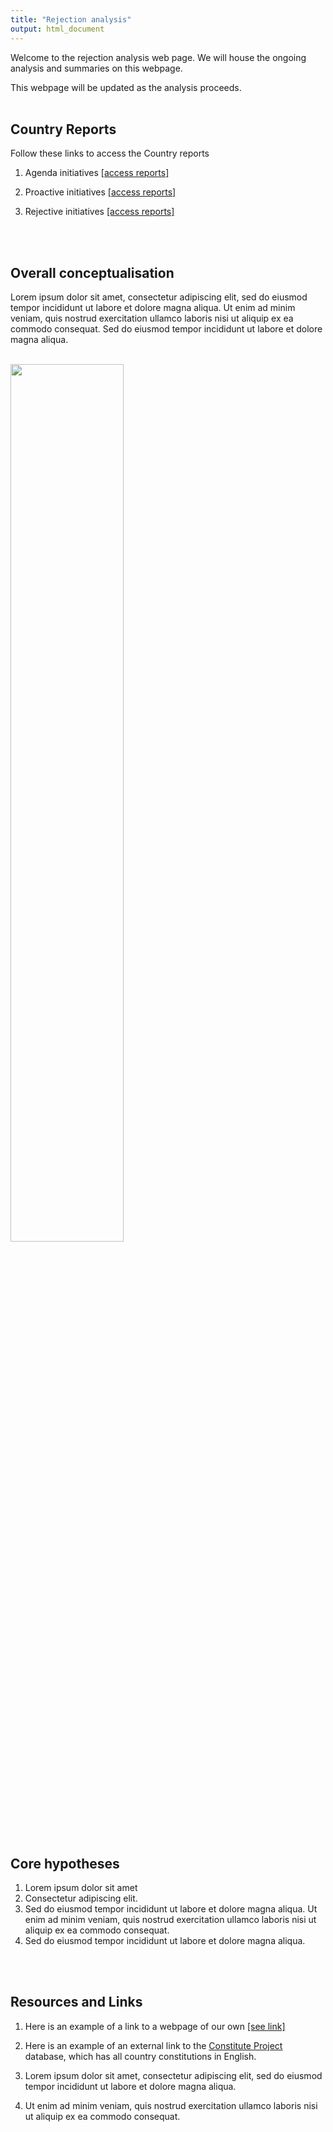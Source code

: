 ```yaml
---
title: "Rejection analysis"
output: html_document
---
```


Welcome to the rejection analysis web page. We will house the ongoing analysis and summaries on this webpage.

This webpage will be updated as the analysis proceeds.
<br/><br/>

## Country Reports
Follow these links to access the Country reports

1. Agenda initiatives <a href="https://fmendez72.github.io/lidd/Liddpages/ConceptualMap.html" target="_blank">[access reports]</a>

2. Proactive initiatives <a href="https://fmendez72.github.io/lidd/Liddpages/ConceptualMap.html" target="_blank">[access reports]</a>   

3. Rejective initiatives <a href="https://fmendez72.github.io/lidd/Liddpages/ConceptualMap.html" target="_blank">[access reports]</a>

<br/><br/>

## Overall conceptualisation
Lorem ipsum dolor sit amet, consectetur adipiscing elit, sed do eiusmod tempor incididunt ut labore et dolore magna aliqua. Ut enim ad minim veniam, quis nostrud exercitation ullamco laboris nisi ut aliquip ex ea commodo consequat. Sed do eiusmod tempor incididunt ut labore et dolore magna aliqua.
<br/><br/>

<a href = "https://fmendez72.github.io/lidd/">
![](images/rejection_figure.png){width=60%}</a>
<br/><br/>


## Core hypotheses
1. Lorem ipsum dolor sit amet  
2. Consectetur adipiscing elit. 
3. Sed do eiusmod tempor incididunt ut labore et dolore magna aliqua. Ut enim ad minim veniam, quis nostrud exercitation ullamco laboris nisi ut aliquip ex ea commodo consequat.  
4. Sed do eiusmod tempor incididunt ut labore et dolore magna aliqua.

<br/><br/>

## Resources and Links

1. Here is an example of a link to a webpage of our own <a href="https://fmendez72.github.io/lidd/Liddpages/ConceptualMap.html" target="_blank">[see link]</a>

2. Here is an example of an external link to the <a href="https://www.constituteproject.org/search?lang=en" target="_blank">Constitute Project</a> database, which has all country constitutions in English.   

3. Lorem ipsum dolor sit amet, consectetur adipiscing elit, sed do eiusmod tempor incididunt ut labore et dolore magna aliqua. 

4. Ut enim ad minim veniam, quis nostrud exercitation ullamco laboris nisi ut aliquip ex ea commodo consequat.
